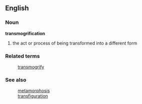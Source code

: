 ==English==
===Noun===
'''transmogrification'''

#the act or process of being transformed into a different form

===Related terms===
:[[transmogrify]]

===See also===
:[[metamorphosis]]
:[[transfiguration]]